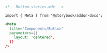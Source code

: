 ```md
<!-- Button.stories.mdx -->

import { Meta } from '@storybook/addon-docs';

<Meta
  title="Components/Button"
  parameters={{
    layout: 'centered',
  }}
/>
```
